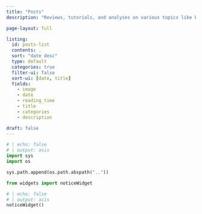 ```yaml
---
title: "Posts"
description: "Reviews, tutorials, and analyses on various topics like books and technology."

page-layout: full

listing:
  id: posts-list
  contents: .
  sort: "date desc"
  type: default
  categories: true
  filter-ui: false
  sort-ui: [date, title]
  fields:
    - image
    - date
    - reading_time
    - title
    - categories
    - description

draft: false
---
```


```python
# | echo: false
# | output: asis
import sys
import os

sys.path.append(os.path.abspath(".."))

from widgets import noticeWidget
```

```python
# | echo: false
# | output: asis
noticeWidget()
```

::: {#posts-list}
:::
